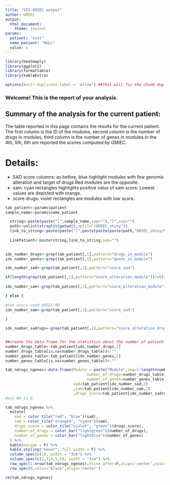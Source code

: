 ```yaml
---
title: "VIS-GMIEC output"
author: GMIEC
output: 
  html_document:
    theme: journal
params:
  patient: "test"
  name_patient: "NULL"
  value: x  
---
```


```r
library(heatmaply)
library(ggplot2)
library(formattable)
library(kableExtra)
```

```r
options(knitr.duplicate.label = 'allow') ##this will fix the chunk duplicate error
```
### Welcome! This is the report of your analysis.

## Summary of the analysis for the current patient:
The table reported in this page contains the results for the current patient. The first column is the ID of the modules, second column is the number of drugs in modules, third column is the number of genes in modules.In the 4th, 5th, 6th are reported the scores computed by GMIEC. 

# Details:

- SAD score columns: as before, blue highlight modules with few genomic alteration and target of drugs.Red modules are the opposite.
- sam: cyan rectangles highlights positive valus of sam score. Lowest values are depicted with orange.
- score drugs: violet rectangles are modules with low score.

```r
tab_patient<-params$patient
sample_name<-params$name_patient

  string<-paste(paste("[",sample_name,sep=""),"]",sep="")
  path<-unlist(strsplit(getwd(),split="/GMIEC_shiny"))
  link_to_string<-paste(paste("(",paste(paste(paste(path,"GMIEC_shiny/VIS-GMIEC","output_vis/",sep="/"),paste("report.",sample_name,".single.patient",sep=""),sep=""),".html",sep=""),sep=""),")",sep="")
  
  LinkPatient<-paste(string,link_to_string,sep="")

  
idx_number_drugs<-grep(tab_patient[,1],pattern="drugs_in_module")
idx_number_genes<-grep(tab_patient[,1],pattern="genes_in_module")

idx_number_sad<-grep(tab_patient[,1],pattern="score_sad")

if(length(grep(tab_patient[,1],pattern="score_alteration_module"))!=0){
  
idx_number_sam<-grep(tab_patient[,1],pattern="score_alteration_module")

} else {
  
#the users used GMIEC-MD
idx_number_sam<-grep(tab_patient[,1],pattern="score_sad")
  
}

idx_number_sadrugs<-grep(tab_patient[,1],pattern="score_alteration_drugs_rdg")


##create the data.frame for the statistics about the number of patient for module
number_drugs_table<-tab_patient[idx_number_drugs,2]
number_drugs_table[is.na(number_drugs_table)]<-""
number_genes_table<-tab_patient[idx_number_genes,2]
number_genes_table[is.na(number_genes_table)]<-""

tab_ndrugs_ngenes<-data.frame(Module = paste("Module",seq=1:length(number_drugs_table)),
                                    number_of_drugs=number_drugs_table,
                                    number_of_genes=number_genes_table,
                              sad=tab_patient[idx_number_sad,2]
                              ,sam=tab_patient[idx_number_sam,2]
                              ,drugs_score=tab_patient[idx_number_sadrugs,2],module_link=rep(LinkPatient,length(number_drugs_table)))
#put NA to 0

tab_ndrugs_ngenes %>%
  mutate(
    sad = color_tile("red", "blue")(sad),
    sam = color_tile("orange4", "cyan4")(sam),
    drugs_score = color_tile("violet", "green")(drugs_score),
    number_of_drugs = color_bar("lightgreen")(number_of_drugs),
    number_of_genes = color_bar("lightblue")(number_of_genes)
  ) %>%
  kable(escape = F) %>%
  kable_styling("hover", full_width = F) %>%
  column_spec(c(1), width = "3cm") %>%
  column_spec(c(2,3,4,5,6), width = "3cm") %>%
  row_spec(1:nrow(tab_ndrugs_ngenes),hline_after=F,align='center',color="black")%>%
  row_spec(0,color="black",align='center')

rm(tab_ndrugs_ngenes)

```
